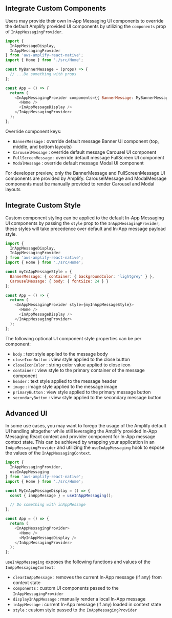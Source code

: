 ## Integrate Custom Components

Users may provide their own In-App Messaging UI components to override the default Amplify provided UI components by utilizing the `components` prop of `InAppMessagingProvider`.

```js
import {
  InAppMessageDisplay,
  InAppMessagingProvider
} from 'aws-amplify-react-native';
import { Home } from './src/Home';

const MyBannerMessage = (props) => {
  // ...Do something with props
};

const App = () => {
  return (
    <InAppMessagingProvider components={{ BannerMessage: MyBannerMessage }}>
      <Home />
      <InAppMessageDisplay />
    </InAppMessagingProvider>
  );
};
```

Override component keys:

- `BannerMessage` : override default message Banner UI component (top, middle, and bottom layouts)
- `CarouselMessage` : override default message Carousel UI component
- `FullScreenMessage` : override default message FullScreen UI component
- `ModalMessage` : override default message Modal UI component

<Callout informational>
  For developer preview, only the BannerMessage and FullScreenMessage UI
  components are provided by Amplify. CarouselMessage and ModalMessage
  components must be manually provided to render Carousel and Modal layouts
</Callout>

## Integrate Custom Style

Custom component styling can be applied to the default In-App Messaging UI components by passing the `style` prop to the `InAppMessagingProvider`, these styles will take precedence over default and In-App message payload style.

```js
import {
  InAppMessageDisplay,
  InAppMessagingProvider
} from 'aws-amplify-react-native';
import { Home } from './src/Home';

const myInAppMessageStyle = {
  BannerMessage: { container: { backgroundColor: 'lightgrey' } },
  CarouselMessage: { body: { fontSize: 24 } }
};

const App = () => {
  return (
    <InAppMessagingProvider style={myInAppMessageStyle}>
      <Home />
      <InAppMessageDisplay />
    </InAppMessagingProvider>
  );
};
```

The following optional UI component style properties can be per component:

- `body` : text style applied to the message body
- `closeIconButton` : view style applied to the close button
- `closeIconColor` : string color value applied to close icon
- `container` : view style to the primary container of the message component
- `header` : text style applied to the message header
- `image` : image style applied to the message image
- `primaryButton` : view style applied to the primary message button
- `secondaryButton` : view style applied to the secondary message button

## Advanced UI

In some use cases, you may want to forego the usage of the Amplify default UI handling altogether while still leveraging the Amplify provided In-App Messaging React context and provider component for In-App message context state. This can be achieved by wrapping your application in an `InAppMessagingProvider` and utilizing the `useInAppMessaging` hook to expose the values of the `InAppMessagingContext`.

```js
import {
  InAppMessagingProvider,
  useInAppMessaging
} from 'aws-amplify-react-native';
import { Home } from './src/Home';

const MyInAppMessageDisplay = () => {
  const { inAppMessage } = useInAppMessaging();

  // Do something with inAppMessage
};

const App = () => {
  return (
    <InAppMessagingProvider>
      <Home />
      <MyInAppMessageDisplay />
    </InAppMessagingProvider>
  );
};
```

`useInAppMessaging` exposes the following functions and values of the `InAppMessagingContext`:

- `clearInAppMessage` : removes the current In-App message (if any) from context state
- `components` : custom UI components passed to the `InAppMessagingProvider`
- `displayInAppMessage` : manually render a local In-App message
- `inAppMessage` : current In-App message (if any) loaded in context state
- `style` : custom style passed to the `InAppMessagingProvider`
